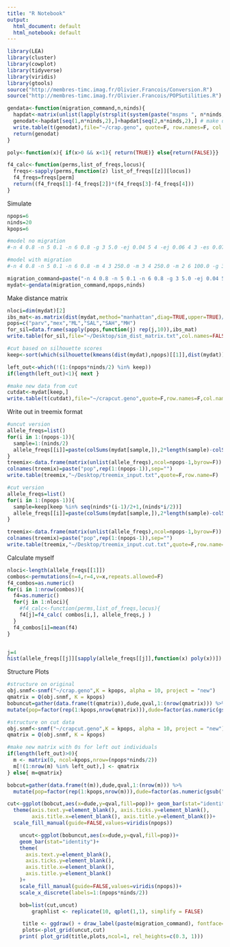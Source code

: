 ```yaml
---
title: "R Notebook"
output:
  html_document: default
  html_notebook: default
---
```


```r
library(LEA)
library(cluster)
library(cowplot)
library(tidyverse) 
library(viridis)
library(gtools)
source("http://membres-timc.imag.fr/Olivier.Francois/Conversion.R")
source("http://membres-timc.imag.fr/Olivier.Francois/POPSutilities.R")
```

```r
gendata<-function(migration_command,n,ninds){
  hapdat<-matrix(unlist(lapply(strsplit(system(paste("mspms ", n*ninds, " 1 -t 450 -r 450 450 -I ", n, " ", paste(rep(ninds,n),collapse=" ") , " ", migration_command, " | tail -", n*ninds,sep=""),intern=T),''),as.numeric)),nrow=n*ninds,byrow=T)
  genodat<-hapdat[seq(1,n*ninds,2),]+hapdat[seq(2,n*ninds,2),] # make diploid 
  write.table(t(genodat),file="~/crap.geno", quote=F, row.names=F, col.names=F, sep="") 
  return(genodat)
}

poly<-function(x){ if(x>0 && x<1){ return(TRUE)} else{return(FALSE)}}

f4_calc<-function(perms,list_of_freqs,locus){
  freqs<-sapply(perms,function(z) list_of_freqs[[z]][locus])
  f4_freqs=freqs[perm]
  return((f4_freqs[1]-f4_freqs[2])*(f4_freqs[3]-f4_freqs[4]))
}
```


Simulate
```r
npops=6
ninds=20
kpops=6

#model no migration
#-n 4 0.8 -n 5 0.1 -n 6 0.8 -g 3 5.0 -ej 0.04 5 4 -ej 0.06 4 3 -es 0.07 6 0.5 -ej 0.07 6 3 -ej 0.07 7 2 -ej 0.1 3 1 -ej 0.6 2 1

#model with migration
#-n 4 0.8 -n 5 0.1 -n 6 0.8 -m 4 3 250.0 -m 3 4 250.0 -m 2 6 100.0 -g 3 5.0 -ej 0.04 5 4 -ej 0.06 4 3 -es 0.07 6 0.5 -ej 0.07 6 3 -ej 0.07 7 2 -ej 0.1 3 1 -ej 0.6 2 1

migration_command=paste("-n 4 0.8 -n 5 0.1 -n 6 0.8 -g 3 5.0 -ej 0.04 5 4 -ej 0.06 4 3 -es 0.07 6 0.5 -ej 0.07 6 3 -ej 0.07 7 2 -ej 0.1 3 1 -ej 0.6 2 1")
mydat<-gendata(migration_command,npops,ninds)
```

Make distance matrix
```r
nloci=dim(mydat)[2]
ibs_mat<-as.matrix(dist(mydat,method="manhattan",diag=TRUE,upper=TRUE)/nloci)
pops=c("parv","mex","ML","SAL","SAH","MH")
for_sil=data.frame(sapply(pops,function(j) rep(j,10)),ibs_mat)
write.table(for_sil,file="~/Desktop/sim_dist_matrix.txt",col.names=FALSE,row.names=FALSE,quote=FALSE)
```

```r
#cut based on silhouette scores
keep<-sort(which(silhouette(kmeans(dist(mydat),npops)[[1]],dist(mydat))[,3]>0))

left_out<-which(!(1:(npops*ninds/2) %in% keep))
if(length(left_out)<1){ next }

#make new data from cut
cutdat<-mydat[keep,] 
write.table(t(cutdat),file="~/crapcut.geno",quote=F,row.names=F,col.names=F,sep="")
```

Write out in treemix format
```r
#uncut version
allele_freqs=list()
for(i in 1:(npops-1)){
  sample=1:(ninds/2)
  allele_freqs[[i]]=paste(colSums(mydat[sample,]),2*length(sample)-colSums(mydat[sample,]),sep=",")
}
treemix<-data.frame(matrix(unlist(allele_freqs),ncol=npops-1,byrow=F))
colnames(treemix)=paste("pop",rep(1:(npops-1)),sep="")
write.table(treemix,"~/Desktop/treemix_input.txt",quote=F,row.name=F)

#cut version
allele_freqs=list()
for(i in 1:(npops-1)){
  sample=keep[keep %in% seq(ninds*(i-1)/2+1,(ninds*i/2))]
  allele_freqs[[i]]=paste(colSums(mydat[sample,]),2*length(sample)-colSums(mydat[sample,]),sep=",")
}

treemix<-data.frame(matrix(unlist(allele_freqs),ncol=npops-1,byrow=F))
colnames(treemix)=paste("pop",rep(1:(npops-1)),sep="")
write.table(treemix,"~/Desktop/treemix_input.cut.txt",quote=F,row.name=F)
```


Calculate myself
```r
nloci<-length(allele_freqs[[1]])
combos<-permutations(n=4,r=4,v=x,repeats.allowed=F)
f4_combos=as.numeric()
for(i in 1:nrow(combos)){
  f4=as.numeric()
  for(j in 1:nloci){
    #f4_calc<-function(perms,list_of_freqs,locus){
    f4[j]=f4_calc( combos[i,], allele_freqs,j )
  }
  f4_combos[i]=mean(f4)
}


j=4
hist(allele_freqs[[j]][sapply(allele_freqs[[j]],function(x) poly(x))])
```





Structure Plots
```r
#structure on original
obj.snmf<-snmf("~/crap.geno",K = kpops, alpha = 10, project = "new") 
qmatrix = Q(obj.snmf, K = kpops)
bobuncut=gather(data.frame(t(qmatrix)),dude,qval,1:(nrow(qmatrix))) %>%
mutate(pop=factor(rep(1:kpops,nrow(qmatrix))),dude=factor(as.numeric(gsub("X","",dude))))

#structure on cut data
obj.snmf<-snmf("~/crapcut.geno",K = kpops, alpha = 10, project = "new") 
qmatrix = Q(obj.snmf, K = kpops)

#make new matrix with 0s for left out individuals
if(length(left_out)>0){
  m <- matrix(0, ncol=kpops,nrow=(npops*ninds/2)) 
  m[!(1:nrow(m) %in% left_out),] <- qmatrix
} else{ m=qmatrix} 

bobcut=gather(data.frame(t(m)),dude,qval,1:(nrow(m))) %>%
  mutate(pop=factor(rep(1:kpops,nrow(m))),dude=factor(as.numeric(gsub("X","",dude))))

cut<-ggplot(bobcut,aes(x=dude,y=qval,fill=pop))+ geom_bar(stat="identity")+
  theme(axis.text.y=element_blank(), axis.ticks.y=element_blank(),
        axis.title.x=element_blank(), axis.title.y=element_blank())+
  scale_fill_manual(guide=FALSE,values=viridis(npops)) 

    uncut<-ggplot(bobuncut,aes(x=dude,y=qval,fill=pop))+
    geom_bar(stat="identity")+
    theme(
      axis.text.y=element_blank(),
      axis.ticks.y=element_blank(),
      axis.title.x=element_blank(),
      axis.title.y=element_blank()
    )+
    scale_fill_manual(guide=FALSE,values=viridis(npops))+
    scale_x_discrete(labels=1:(npops*ninds/2))

    bob=list(cut,uncut)
        graphlist <- replicate(10, qplot(1,1), simplify = FALSE)

     title <- ggdraw() + draw_label(paste(migration_command), fontface='bold')
     plots<-plot_grid(uncut,cut)
    print( plot_grid(title,plots,ncol=1, rel_heights=c(0.3, 1)))

```

